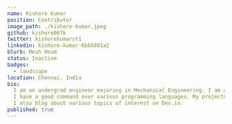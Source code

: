 ---
name: Kishore Kumar
position: Contributor
image_path: ./kishore-kumar.jpeg
github: kishore007k
twitter: kishorekumarst1
linkedin: kishore-kumar-6bb5801a2
blurb: Mesh Head
status: Inactive
badges:
  - landscape
location: Chennai, India
bio:
  I am an undergrad engineer majoring in Mechanical Engineering. I am a passionate Front-End developer and a Web designer, contributing to open-source projects. My experience is mainly in the field of frameworks and Static-Site generators like Gatsby, React and Jekyll among others.
  I have a good command over various programming languages. My projects include creating a search engine for GitHub Users, a Portfolio website created using React and a ToDo Application. My contributions in the last Hacktoberfest and in challenges like HackerRank stand testimony to my credentials.
  I also blog about various topics of interest on Dev.io.
published: true
---
